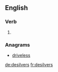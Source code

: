 ==English==

===Verb===
{{head|en|verb form}}

# {{en-third-person singular of|desilver}}

===Anagrams===
* [[driveless#English|driveless]]

[[de:desilvers]]
[[fr:desilvers]]